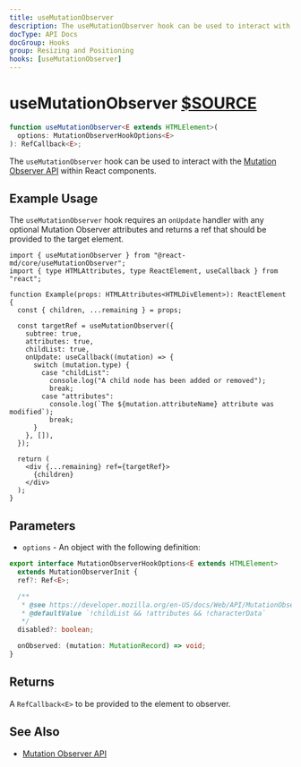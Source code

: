 ```yaml
---
title: useMutationObserver
description: The useMutationObserver hook can be used to interact with the Mutation Observer API within React components.
docType: API Docs
docGroup: Hooks
group: Resizing and Positioning
hooks: [useMutationObserver]
---
```


# useMutationObserver [$SOURCE](packages/core/src/useMutationObserver.ts)

```ts disableTransform
function useMutationObserver<E extends HTMLElement>(
  options: MutationObserverHookOptions<E>
): RefCallback<E>;
```

The `useMutationObserver` hook can be used to interact with the
[Mutation Observer API](https://developer.mozilla.org/en-US/docs/Web/API/MutationObserver)
within React components.

## Example Usage

The `useMutationObserver` hook requires an `onUpdate` handler with any optional
Mutation Observer attributes and returns a ref that should be provided to the
target element.

```tsx
import { useMutationObserver } from "@react-md/core/useMutationObserver";
import { type HTMLAttributes, type ReactElement, useCallback } from "react";

function Example(props: HTMLAttributes<HTMLDivElement>): ReactElement {
  const { children, ...remaining } = props;

  const targetRef = useMutationObserver({
    subtree: true,
    attributes: true,
    childList: true,
    onUpdate: useCallback((mutation) => {
      switch (mutation.type) {
        case "childList":
          console.log("A child node has been added or removed");
          break;
        case "attributes":
          console.log(`The ${mutation.attributeName} attribute was modified`);
          break;
      }
    }, []),
  });

  return (
    <div {...remaining} ref={targetRef}>
      {children}
    </div>
  );
}
```

## Parameters

- `options` - An object with the following definition:

```ts disableTransform
export interface MutationObserverHookOptions<E extends HTMLElement>
  extends MutationObserverInit {
  ref?: Ref<E>;

  /**
   * @see https://developer.mozilla.org/en-US/docs/Web/API/MutationObserver/observe#options
   * @defaultValue `!childList && !attributes && !characterData`
   */
  disabled?: boolean;

  onObserved: (mutation: MutationRecord) => void;
}
```

## Returns

A `RefCallback<E>` to be provided to the element to observer.

## See Also

- [Mutation Observer API](https://developer.mozilla.org/en-US/docs/Web/API/MutationObserver)
